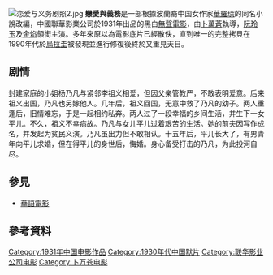 {{Infobox film
| image          = 恋爱与义务剧照.JPG
| caption        = 戀愛與義務劇照
| name           = 戀愛與義務
| writer         = [[朱石麟|朱石麟]]<br>華羅琛 (小說)
| starring       = [[阮玲玉|阮玲玉]]<br>[[金焰|金焰]]
| director       = [[卜萬蒼|卜萬蒼]]
| cinematography = 黃紹芬
| producer       = [[黎民偉|黎民偉]]
| studio         = [[聯華影業公司|聯華影業公司]]
| runtime        = 152分鐘
| released       = {{Film date|1931}}
| country        = {{ROC}}
| language       = [[默片|默片]]<br>中文字幕
| budget         =
}}
[[File:恋爱与义务剧照2.jpg|thumb]]
'''戀愛與義務'''是一部根據波蘭裔中国女作家[[華羅琛|華羅琛]]的同名小說改編，中國聯華影業公司於1931年出品的黑白[[無聲電影|無聲電影]]，由[[卜萬蒼|卜萬蒼]]執導，[[阮玲玉|阮玲玉]]及[[金焰|金焰]]領銜主演。多年來原以為電影底片已經散佚，直到唯一的完整拷貝在1990年代於[[烏拉圭|烏拉圭]]被發現並進行修復後終於又重見天日。

==剧情==
封建家庭的小姐杨乃凡与紧邻李祖义相爱，但因父亲管教严，不敢表明爱意。后来祖义出国，乃凡也另嫁他人。几年后，祖义回国，无意中救了乃凡的幼子。两人重逢后，旧情难忘，于是一起相约私奔。两人过了一段幸福的乡间生活，并生下一女平儿。不久，祖义不幸病故。乃凡与女儿平儿过着艰苦的生活。她的前夫因写作成名，并发起为贫民义演。乃凡虽出力但不敢相认。十五年后，平儿长大了，有男青年向平儿求婚，但在得平儿的身世后，悔婚。身心备受打击的乃凡，为此投河自尽。{{r|阮玲玉|page=90}}

==參見==
{{Commons|Category:恋爱与义务}}
*[[華語電影|華語電影]]

==參考資料==
{{Reflist|refs=
<ref name="阮玲玉">{{cite book |author=刘澍|coauthors=   |title=《无冕影后阮玲玉》|year=2011年1月 |publisher=中国文史出版社 |location=北京 |ISBN=978-7-5034-2814-2}}</ref>
}}
[[Category:1931年中国电影作品|Category:1931年中国电影作品]]
[[Category:1930年代中国默片|Category:1930年代中国默片]]
[[Category:联华影业公司电影|Category:联华影业公司电影]]
[[Category:卜万苍电影|Category:卜万苍电影]]